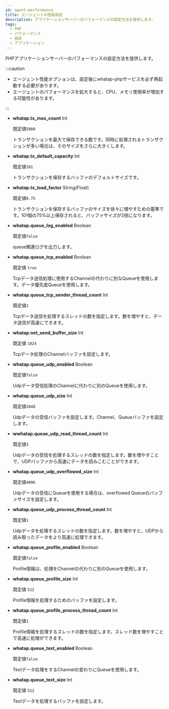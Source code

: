 ```yaml
---
id: agent-performance
title: エージェントの性能設定
description: アプリケーションサーバーのパフォーマンスの設定方法を提供します。
tags:
  - PHP
  - パフォーマンス
  - 設定
  - アプリケーション
---
```


PHPアプリケーションサーバーのパフォーマンスの設定方法を提供します。

:::caution

- エージェント性能オプションは、設定後にwhatap-phpサービスを必ず再起動する必要があります。
- エージェントのパフォーマンスを拡大すると、CPU、メモリ使用率が増加する可能性があります。

:::

- **whatap.tx_max_count** <span class='type'>Int</span>

  既定値`5000`

  トランザクションを最大で保存できる数です。同時に処理されるトランザクションが多い場合は、そのサイズをさらに大きくします。

- **whatap.tx_default_capacity** <span class='type'>Int</span>

  既定値`101`

  トランザクションを保存するバッファのデフォルトサイズです。

- **whatap.tx_load_factor** <span class='type'>String(Float)</span>

  既定値`0.75`

  トランザクションを保存するバッファのサイズを徐々に増やすための基準です。101個の75%以上保存されると、バッファサイズが2倍になります。

- **whatap.queue_log_enabled** <span class='type'>Boolean</span>

  既定値`false`

  queue関連ログを出力します。

- **whatap.queue_tcp_enabled** <span class='type'>Boolean</span>

  既定値 `true`

  Tcpデータ送信処理に使用するChannelの代わりに別なQueueを使用します。データ優先度Queueを使用します。

- **whatap.queue_tcp_sender_thread_count** <span class='type'>Int</span>

  既定値`2`

  Tcpデータ送信を処理するスレッドの数を指定します。数を増やすと、データ送信が高速にできます。

- **whatap.net_send_buffer_size** <span class='type'>Int</span>

  既定値 `1024`

  Tcpデータ処理のChannelバッファを設定します。

- **whatap.queue_udp_enabled** <span class='type'>Boolean</span>

  既定値`false`

  Udpデータ受信処理のChannelに代わりに別のQueueを使用します。

- **whatap.queue_udp_size** <span class='type'>Int</span>

  既定値`2048`

  Udpデータの受信バッファを設定します。Channel、Queueバッファを設定します。

- **wwhatap.queue_udp_read_thread_count** <span class='type'>Int</span>

  既定値`3`

  Udpデータの受信を処理するスレッドの数を指定します。数を増やすことで、UDPバッファから高速にデータを読みこむことができます。

- **whatap.queue_udp_overflowed_size** <span class='type'>Int</span>

  既定値`4096`

  Udpデータの受信にQueueを使用する場合は、overflowed Queueのバッファサイズを設定します。

- **whatap.queue_udp_process_thread_count** <span class='type'>Int</span>

  既定値`1`

  Udpデータを処理するスレッドの数を指定します。数を増やすと、UDPから読み取ったデータをより高速に処理できます。

- **whatap.queue_profile_enabled** <span class='type'>Boolean</span>

  既定値`false`

  Profile情報は、処理をChannelの代わりに別のQueueを使用します。

- **whatap.queue_profile_size** <span class='type'>Int</span>

  既定値 `512`

  Profile情報を処理するためのバッファを設定します。

- **whatap.queue_profile_process_thread_count** <span class='type'>Int</span>

  既定値`1`

  Profile情報を処理するスレッドの数を指定します。スレッド数を増やすことで高速に処理ができます。

- **whatap.queue_text_enabled** <span class='type'>Boolean</span>

  既定値`false`

  Textデータ処理をするChannelの変わりにQueueを使用します。

- **whatap.queue_text_size** <span class='type'>Int</span>

  既定値 `512`

  Textデータを処理するバッファを設定します。
